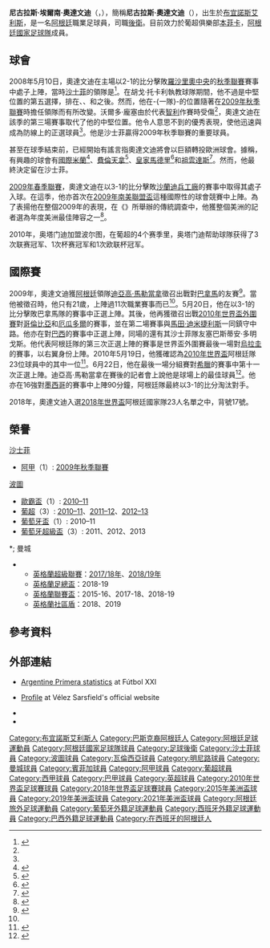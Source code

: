 {{update|time=2015-08-29T16:20:54+00:00}}
{{noteta
|G1=足球
|G2=南美球會
|G3=西甲
|G4=意甲
|G5=uefa
|T=zh-hans:尼古拉斯·奥塔门迪; zh-hk:尼古拉斯·奧達文迪; zh-tw:尼古拉斯·奧塔門迪;
|1=zh-hans:尼古拉斯·奥塔门迪; zh-hk:尼古拉斯·奧達文迪; zh-tw:尼古拉斯·奧塔門迪;
|2=zh-hans:奥塔门迪; zh-hk:奧達文迪; zh-tw:奧塔門迪;
|3=zh-hans:迭戈·马拉多纳;zh-hk:迪亞高·馬勒當拿;zh-tw:迪亞哥·馬拉度納;
|4=zh-hans:马丁·德米凯利斯;zh-hk:馬田·迪米捷利斯;zh-tw:馬丁·德米凱利斯;
|5=zh-hans:本菲卡;zh-hk:賓菲加;zh-tw:本菲卡;
}}
{{Infobox Football biography 2
 | playername           = 尼古拉斯·奧達文迪<br/>Nicolás Otamendi
 | image                = Argentina_team_in_St._Petersburg_(cropped)_Otamendi.jpg
 | fullname             = Nicolás Hernán Otamendi
 | height               = {{height|m=1.83}}
 | dateofbirth          = {{birth date and age|1988|2|12}}
 | cityofbirth          = [[布宜諾斯艾利斯|布宜諾斯艾利斯]]
 | countryofbirth       = [[阿根廷|阿根廷]]
 | currentclub          = [[里斯本與本菲卡體育|本菲卡]] 
| clubnumber = 30
 | position             = [[後衛_(足球)|後衛]]
 | youthyears1          =
 | youthclubs1          = [[沙士菲足球會|沙士菲]]
 | years1               = 2007–2010
 | clubs1               = [[沙士菲足球會|沙士菲]]
 | caps1                = 40
 | goals1               = 1
 | years2               = 2010–2014
 | clubs2               = [[波尔图足球俱乐部|波尔图]]
 | caps2                = 77
 | goals2               = 7
 | years3               = 2014–2015
 | clubs3               = [[巴伦西亚足球俱乐部|巴伦西亚]]
 | caps3                = 35
 | goals3               = 6
 | years4               = 2014
 | clubs4               = →[[米内罗竞技俱乐部|米内罗]]
 | caps4                = 12
 | goals4               = 1
 | years5               = 2015–2020
 | clubs5               = [[曼徹斯特城足球會|曼城]]
 | caps5                = 136
 | goals5               = 8
 | years6         = 2020–     |clubs6      = [[里斯本與本菲卡體育|本菲卡]]         |caps6 = 10 |goals6 = 0
 | nationalyears1       = 2009–
 | nationalteam1        = [[阿根廷國家足球隊|阿根廷]]
 | nationalcaps1        = 74
 | nationalgoals1       = 4
 | pcupdate             = 2021年1月15日
 | ntupdate             = 2020年11月18日
}}

'''尼古拉斯·埃爾南·奧達文迪'''（'''{{lang-es|Nicolás Hernán Otamendi}}'''，{{bd|1988年|2月12日|catIdx=Otamendi ,Nicolás}}），簡稱'''尼古拉斯·奧達文迪'''（'''{{lang-es|Nicolás Otamendi}}'''），出生於[[布宜諾斯艾利斯|布宜諾斯艾利斯]]，是一名[[阿根廷|阿根廷]]職業足球員，司職[[後衛_(足球)|後衛]]。目前效力於葡超俱樂部[[里斯本與本菲卡體育|本菲卡]]，[[阿根廷國家足球隊|阿根廷國家足球隊]]成員。


==球會==
2008年5月10日，奧達文迪在主場以2-1的比分擊敗[[羅沙里奧中央體育會|羅沙里奧中央]]的[[阿根廷足球甲级联赛2007–2008赛季|秋季聯賽]]賽事中處子上陣，當時[[沙士菲足球會|沙士菲]]的領隊是{{Link-en|胡戈·托卡利|Hugo Tocalli}}<ref name=Nacion>{{cite web|url=http://www.lanacion.com.ar/nota.asp?nota_id=1122686|title=Nicolás Otamendi: "El de Vélez es un grupo con hambre"|date=2009-04-28|publisher=La Nación (Argentina)|language=es|accessdate=2009-10-02|archive-date=2010-02-18|archive-url=https://web.archive.org/web/20100218070305/http://www.lanacion.com.ar/nota.asp?nota_id=1122686|dead-url=no}}</ref>。在胡戈·托卡利執教球隊期間，他不過是中堅位置的第五選擇，排在{{Link-en|馬里亞諾·烏格雷西切|Mariano Uglessich}}、{{Link-en|沃爾多·龐塞|Waldo Ponce}}、{{Link-en|費蘭度·托比奧|Fernando Tobio}}和{{Link-en|馬高·杜斯基尼|Marco Torsiglieri}}之後。然而，他在-{一隊}-的位置隨著{{Link-en|里卡多·加雷卡|Ricardo Gareca}}在[[阿根廷足球甲级联赛2008–09赛季|2009年秋季聯賽]]時擔任領隊而有所改變。沃爾多·龐塞由於代表[[智利國家足球隊|智利]]作賽時受傷<ref name=Nacion/>，奧達文迪在該季的第三場賽事取代了他的中堅位置。他令人意思不到的優秀表現，使他迅速與{{Link-en|塞巴斯蒂安·多明戈斯|Sebastián Domínguez}}成為防線上的正選球員<ref name=Nacion/>。他是沙士菲贏得2009年秋季聯賽的重要球員。

甚至在球季結束前，已經開始有謠言指奧達文迪將會以巨額轉投歐洲球會。據稱，有興趣的球會有[[國際米蘭足球會|國際米蘭]]<ref>{{cite web|url=http://www.goal.com/es/news/21/fichajes/2009/06/16/1329090/mercado-otamendi-podr%C3%ADa-ir-al-inter|title=Mercado: Otamendi podría ir al Inter|date=2009-06-16|publisher=Goal.com|language=es|accessdate=2009-10-02|archive-date=2009-07-21|archive-url=https://web.archive.org/web/20090721044905/http://www.goal.com/es/news/21/fichajes/2009/06/16/1329090/mercado-otamendi-podr%C3%ADa-ir-al-inter|dead-url=no}}</ref>、[[費倫天拿足球會|費倫天拿]]<ref>{{cite web|url=http://www.goal.com/es/news/21/fichajes/2009/08/04/1421162/mercado-la-fiorentina-tiene-a-otamendi-como-primera-opci%C3%B3n|title=Mercado: La Fiorentina tiene a Otamendi como primera opción|date=2009-08-04|publisher=Goal.com|language=es|accessdate=2009-10-02|archive-date=2009-09-07|archive-url=https://web.archive.org/web/20090907082236/http://www.goal.com/es/news/21/fichajes/2009/08/04/1421162/mercado-la-fiorentina-tiene-a-otamendi-como-primera-opci%C3%B3n|dead-url=no}}</ref>、[[皇家馬德里足球會|皇家馬德里]]<ref>{{cite web|url=http://www.goal.com/es/news/21/fichajes/2009/07/21/1395898/mercado-otamendi-en-la-mira-del-real-madrid|title=Mercado: Otamendi en la mira del Real Madrid|date=2009-07-21|publisher=Goal.com|language=es|accessdate=2009-10-02|archive-date=2009-08-25|archive-url=https://web.archive.org/web/20090825142318/http://www.goal.com/es/news/21/fichajes/2009/07/21/1395898/mercado-otamendi-en-la-mira-del-real-madrid|dead-url=no}}</ref>和[[祖雲達斯足球會|祖雲達斯]]<ref>{{cite web|url=http://www.goal.com/es/news/21/fichajes/2009/09/18/1509424/mercado-juventus-est%C3%A1-primero-en-la-carrera-por-otamendi|title=Mercado: Juventus está primero en la carrera por Otamendi|date=2009-09-18|publisher=Goal.com|language=es|accessdate=2009-10-02|archive-date=2009-09-23|archive-url=https://web.archive.org/web/20090923202030/http://www.goal.com/es/news/21/fichajes/2009/09/18/1509424/mercado-juventus-est%C3%A1-primero-en-la-carrera-por-otamendi|dead-url=no}}</ref>。然而，他最終決定留在沙士菲。

[[阿根廷足球甲级联赛2009–2010赛季|2009年春季聯賽]]，奧達文迪在以3-1的比分擊敗[[沙蘭迪兵工廠|沙蘭迪兵工廠]]的賽事中取得其處子入球。在這季，他亦首次在[[2009年南美聯盟盃|2009年南美聯盟盃]]這種國際性的球會競賽中上陣。為了表揚他在整個2009年的表現，在《{{Link-en|國家報 (烏拉圭)|El País (Uruguay)|國家報}}》所舉辦的傳統調查中，他獲整個美洲的記者選為年度美洲最佳陣容之一<ref>{{cite web|url=http://www.24con.com/conurbano/nota/33849-Ver%C3%B3n-fue-elegido-como-el-mejor-jugador-de-Am%C3%A9rica/|title=Verón fue elegido como el mejor jugador de América|date=2009-12-31|publisher=24CON|language=es|accessdate=2009-12-31|archive-date=2015-05-27|archive-url=https://web.archive.org/web/20150527021142/http://www.24con.com/conurbano/nota/33849-Ver%C3%B3n-fue-elegido-como-el-mejor-jugador-de-Am%C3%A9rica/|dead-url=yes}}</ref>。

2010年，奥塔门迪加盟波尔图，在葡超的4个赛季里，奥塔门迪帮助球隊获得了3次联赛冠军、1次杯赛冠军和1次欧联杯冠军。

==國際賽==

2009年，奧達文迪獲[[阿根廷國家足球隊|阿根廷]]領隊[[迪亞高·馬勒當拿|迪亞高·馬勒當拿]]徵召出戰對[[巴拿馬國家足球隊|巴拿馬]]的友賽<ref>{{cite web|url=http://www.ole.clarin.com/notas/2009/04/17/seleccion/01899938.html|title=Bocación local|date=2009-04-17|publisher=Olé|language=es|accessdate=2009-10-02|archive-url=https://web.archive.org/web/20090420150318/http://www.ole.clarin.com/notas/2009/04/17/seleccion/01899938.html|archive-date=2009-04-20|dead-url=yes}}</ref>。當他被徵召時，他只有21歲，上陣過11次職業賽事而已<ref name=Nacion/>。5月20日，他在以3-1的比分擊敗巴拿馬隊的賽事中正選上陣。其後，他再獲徵召出戰[[2010年世界盃外圍賽|2010年世界盃外圍賽]]對[[哥倫比亞國家足球隊|哥倫比亞]]和[[厄瓜多爾國家足球隊|厄瓜多爾]]的賽事，並在第二場賽事與[[馬田·迪米捷利斯|馬田·迪米捷利斯]]一同鎮守中路。他亦在對[[巴西國家足球隊|巴西]]的賽事中正選上陣，同場的還有其沙士菲隊友塞巴斯蒂安·多明戈斯。他代表阿根廷隊的第三次正選上陣的賽事是世界盃外圍賽最後一場對[[烏拉圭國家足球隊|烏拉圭]]的賽事，以右翼身份上陣。2010年5月19日，他獲確認為[[2010年世界盃|2010年世界盃]]阿根廷隊23位球員中的其中一位<ref>{{cite web|url=http://www.ole.com.ar/mundial/argentina/Maradona_0_264573643.html|title=¡Acá están, estos son!|date=2010-05-19|publisher=Olé|accessdate=2010-05-19|language=es|archive-date=2014-01-02|archive-url=https://web.archive.org/web/20140102192434/http://www.ole.com.ar/mundial/argentina/Maradona_0_264573643.html|dead-url=no}}</ref>。6月22日，他在最後一場分組賽對[[希臘國家足球隊|希臘]]的賽事中第十一次正選上陣。迪亞高·馬勒當拿在賽後的記者會上說他是球場上的最佳球員<ref>{{cite web|url=http://www.ole.com.ar/mundial/argentina/Liniers-queda-Sudafrica_0_285571449.html|title=Liniers queda en Sudáfrica|date=2010-06-23|publisher=Olé|accessdate=2010-06-23|language=es|archive-date=2011-07-16|archive-url=https://web.archive.org/web/20110716055756/http://www.ole.com.ar/mundial/argentina/Liniers-queda-Sudafrica_0_285571449.html|dead-url=no}}</ref>。他亦在16強對[[墨西哥國家足球隊|墨西哥]]的賽事中上陣90分鐘，阿根廷隊最終以3-1的比分淘汰對手。

2018年，奧達文迪入選[[2018年世界盃|2018年世界盃]]阿根廷國家隊23人名單之中，背號17號。

== 榮譽==

;[[沙士菲足球會|沙士菲]]
*[[阿根廷足球甲級聯賽|阿甲]]（1）: [[阿根廷足球甲级联赛2008–09赛季|2009年秋季聯賽]]

;[[波圖足球會|波圖]]
*[[歐霸盃|歐霸盃]]（1）: [[2010–11年歐洲聯賽|2010–11]]
*[[葡萄牙足球超級聯賽|葡超]]（3）: [[葡萄牙足球超级联赛2010–2011赛季|2010–11]]、[[2011年至2012年葡萄牙足球超级联赛|2011–12]]、[[2012年至2013年葡萄牙足球超级联赛|2012–13]]
*[[葡萄牙盃|葡萄牙盃]]（1）: 2010–11
*[[葡萄牙超級盃|葡萄牙超級盃]]（3）: 2011、2012、2013

*; 曼城
** [[英格蘭超級聯賽|英格蘭超級聯賽]]：[[2017年至2018年英格蘭超級聯賽|2017/18年]]、[[2018年至2019年英格蘭超級聯賽|2018/19年]]
** [[英格蘭足總盃|英格蘭足總盃]]：2018-19
** [[英格蘭聯賽盃|英格蘭聯賽盃]]：2015-16、2017-18、2018-19
** [[英格蘭社區盾|英格蘭社區盾]]：2018、2019

==參考資料==
{{reflist}}

==外部連結==
*{{es}} [https://web.archive.org/web/20120614190859/http://www.futbolxxi.com/Futbolista.aspx?ID=13805&SEOFutbolista=Otamendi+Nicolas+Hernan Argentine Primera statistics] at Fútbol XXI
*{{es}} [http://www.velezsarsfield.com.ar/futbol/plantel/perfil/9-notamendi.shtml Profile] {{Wayback|url=http://www.velezsarsfield.com.ar/futbol/plantel/perfil/9-notamendi.shtml |date=20110526104210 }} at Vélez Sarsfield's official website
*{{en}}{{nfteams|33519}}
*{{Soccerway}}

{{Navboxes colour
| title = 阿根廷隊參賽名單
| bg = #75AADB
| fg = #FFF
| bordercolor =
| list1 =
{{2010年世界盃足球賽阿根廷參賽名單}}
{{2015年美洲國家盃足球賽阿根廷參賽名單}}
{{2016年美洲盃足球賽阿根廷參賽名單}}
{{2018年世界盃足球賽阿根廷參賽名單}}
{{2019年美洲盃足球賽阿根廷參賽名單}}
{{2021年美洲盃足球賽阿根廷參賽名單}}
}}
{{2017-2018年英超PFA年度最佳陣容}}
{{本菲卡球员名单}}

{{DEFAULTSORT:Otamendi, Nicolas}}
[[Category:布宜諾斯艾利斯人|Category:布宜諾斯艾利斯人]]
[[Category:巴斯克裔阿根廷人|Category:巴斯克裔阿根廷人]]
[[Category:阿根廷足球運動員|Category:阿根廷足球運動員]]
[[Category:阿根廷國家足球隊球員|Category:阿根廷國家足球隊球員]]
[[Category:足球後衛|Category:足球後衛]]
[[Category:沙士菲球員|Category:沙士菲球員]]
[[Category:波圖球員|Category:波圖球員]]
[[Category:瓦倫西亞球員|Category:瓦倫西亞球員]]
[[Category:明尼路球員|Category:明尼路球員]]
[[Category:曼城球員|Category:曼城球員]]
[[Category:賓菲加球員|Category:賓菲加球員]]
[[Category:阿甲球員|Category:阿甲球員]]
[[Category:葡超球員|Category:葡超球員]]
[[Category:西甲球員|Category:西甲球員]]
[[Category:巴甲球員|Category:巴甲球員]]
[[Category:英超球員|Category:英超球員]]
[[Category:2010年世界盃足球賽球員|Category:2010年世界盃足球賽球員]]
[[Category:2018年世界盃足球賽球員|Category:2018年世界盃足球賽球員]]
[[Category:2015年美洲盃球員|Category:2015年美洲盃球員]]
[[Category:2019年美洲盃球員|Category:2019年美洲盃球員]]
[[Category:2021年美洲盃球員|Category:2021年美洲盃球員]]
[[Category:阿根廷旅外足球運動員|Category:阿根廷旅外足球運動員]]
[[Category:葡萄牙外籍足球運動員|Category:葡萄牙外籍足球運動員]]
[[Category:西班牙外籍足球運動員|Category:西班牙外籍足球運動員]]
[[Category:巴西外籍足球運動員|Category:巴西外籍足球運動員]]
[[Category:在西班牙的阿根廷人|Category:在西班牙的阿根廷人]]